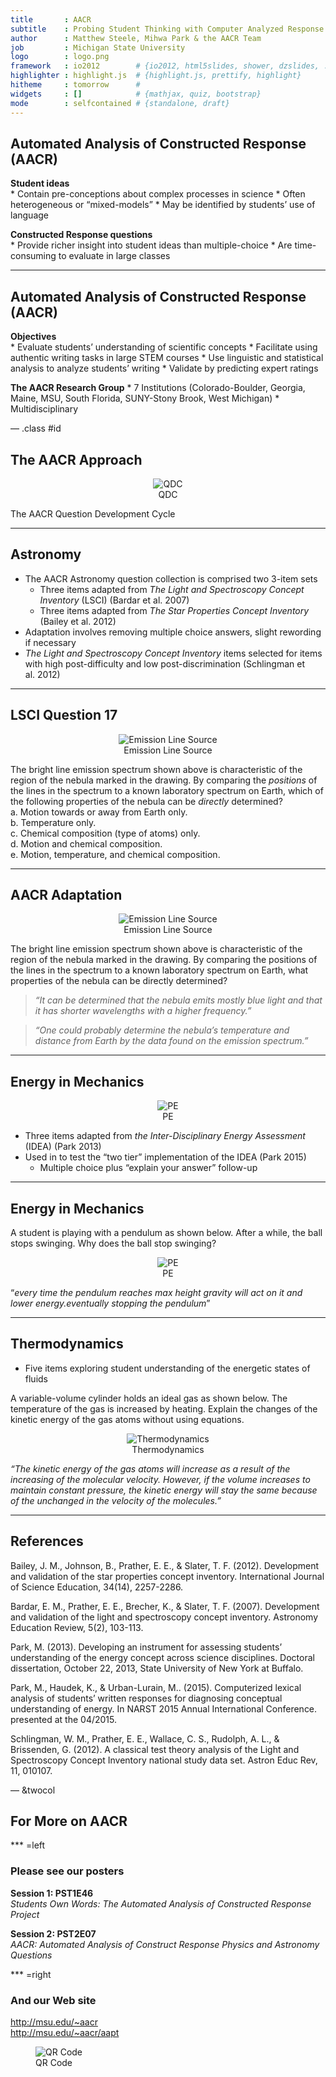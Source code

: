 ```yaml
---
title       : AACR
subtitle    : Probing Student Thinking with Computer Analyzed Response Questions
author      : Matthew Steele, Mihwa Park & the AACR Team
job         : Michigan State University
logo        : logo.png
framework   : io2012        # {io2012, html5slides, shower, dzslides, ...}
highlighter : highlight.js  # {highlight.js, prettify, highlight}
hitheme     : tomorrow      # 
widgets     : []            # {mathjax, quiz, bootstrap}
mode        : selfcontained # {standalone, draft}
---
```


<style>
em {
  font-style: italic
}
</style>

<style>
strong {
  font-weight: bold;
}
</style>

## Automated Analysis of Constructed Response (AACR)

__Student ideas__   
* Contain pre-conceptions about complex processes in science
* Often heterogeneous or “mixed-models”
* May be identified by students’ use of language

__Constructed Response questions__   
* Provide richer insight into student ideas than multiple-choice
* Are time-consuming to evaluate in large classes

--- 

## Automated Analysis of Constructed Response (AACR)

__Objectives__   
* Evaluate students’ understanding of scientific concepts
* Facilitate using authentic writing tasks in large STEM courses
* Use linguistic and statistical analysis to analyze students’ writing
* Validate by predicting expert ratings

__The AACR Research Group__
* 7 Institutions (Colorado-Boulder, Georgia, Maine, MSU, South Florida, SUNY-Stony Brook, West Michigan)
* Multidisciplinary

--- .class #id 

## The AACR Approach

<center> ![QDC](qdc.png) </center>

The AACR Question Development Cycle

---

## Astronomy

 - The AACR Astronomy question collection is comprised two 3-item sets
     - Three items adapted from _The Light and Spectroscopy Concept Inventory_ (LSCI) (Bardar et al. 2007)
     - Three items adapted from _The Star Properties Concept Inventory_ (Bailey et al. 2012)
 - Adaptation involves removing multiple choice answers, slight rewording if necessary
 - _The Light and Spectroscopy Concept Inventory_ items selected for items with high post-difficulty and low post-discrimination (Schlingman et al. 2012)

---

## LSCI Question 17

<center> ![Emission Line Source](q17b.png) </center>

The bright line emission spectrum shown above is characteristic of the region of the nebula marked in the  drawing.  By comparing the *positions* of the lines in the spectrum to a known laboratory spectrum on Earth, which of the following properties of the nebula can be *directly* determined?<br> 
a. Motion towards or away from Earth only.<br>
b. Temperature only.<br> 
c. Chemical composition (type of atoms) only. <br>
d. Motion and chemical composition. <br>
e. Motion, temperature, and chemical composition.


---

## AACR Adaptation 

<center> ![Emission Line Source](q17b.png) </center>

The bright line emission spectrum shown above is characteristic of the region of the nebula marked in the drawing. By comparing the positions of the lines in the spectrum to a known laboratory spectrum on Earth, what properties of the nebula can be directly determined?


>*"It can be determined that the nebula emits mostly blue light
>and that it has shorter wavelengths with a higher frequency."*

>*"One could probably determine the nebula's temperature and distance
from Earth by the data found on the emission spectrum."*

---

## Energy in Mechanics

<center> ![PE](p1.png) </center>

* Three items adapted from _the Inter-Disciplinary Energy Assessment_ (IDEA) (Park 2013)
* Used in to test the "two tier" implementation of the IDEA (Park 2015)
    - Multiple choice plus "explain your answer" follow-up

---

## Energy in Mechanics

A student is playing with a pendulum as shown below. After a while, the ball stops swinging. Why does the ball stop swinging?

<center> ![PE](p2.png) </center>

"*every time the pendulum reaches max height gravity will act on it and lower energy.eventually stopping the pendulum*"

---

## Thermodynamics

 * Five items exploring student understanding of the energetic states of fluids
 
A variable-volume cylinder holds an ideal gas as shown below. The temperature of the gas is increased by heating. Explain the changes of the kinetic energy of the gas atoms without using equations.

<center> ![Thermodynamics](t2.png) </center>

*"The kinetic energy of the gas atoms will increase as a result of the increasing
of the molecular velocity. However, if the volume increases to maintain constant
pressure, the kinetic energy will stay the same because of the unchanged in the
velocity of the molecules."*

---

## References

Bailey, J. M., Johnson, B., Prather, E. E., & Slater, T. F. (2012). Development and validation of the star properties concept inventory. International Journal of Science Education, 34(14), 2257-2286.

Bardar, E. M., Prather, E. E., Brecher, K., & Slater, T. F. (2007). Development and validation of the light and spectroscopy concept inventory. Astronomy Education Review, 5(2), 103-113.

Park, M. (2013). Developing an instrument for assessing students’ understanding of the energy concept across science disciplines. Doctoral dissertation, October 22, 2013, State University of New York at Buffalo.

Park, M., Haudek, K., & Urban-Lurain, M.. (2015). Computerized lexical analysis of students’ written responses for diagnosing conceptual understanding of energy. In NARST 2015 Annual International Conference. presented at the 04/2015.

Schlingman, W. M., Prather, E. E., Wallace, C. S., Rudolph, A. L., & Brissenden, G. (2012). A classical test theory analysis of the Light and Spectroscopy Concept Inventory national study data set. Astron Educ Rev, 11, 010107.

--- &twocol 

## For More on AACR

*** =left

### Please see our posters

__Session 1: PST1E46__    
*Students Own Words: The Automated Analysis of Constructed Response Project*   

**Session 2: PST2E07**   
*AACR: Automated Analysis of Construct Response Physics and Astronomy Questions*

*** =right

### And our Web site

[http://msu.edu/~aacr](http://msu.edu/~aacr)  
[http://msu.edu/~aacr/aapt](http://msu.edu/~aacr/aapt)


![QR Code](qrcode.png)
